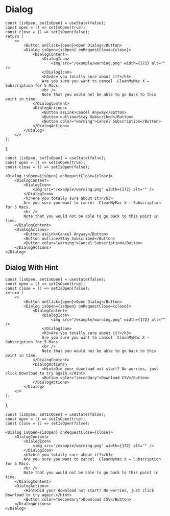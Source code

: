 
# Dialog

    const [isOpen, setIsOpen] = useState(false);
    const open = () => setIsOpen(true);
    const close = () => setIsOpen(false);
    return (
        <>
            <Button onClick={open}>Open Dialog</Button>
            <Dialog isOpen={isOpen} onRequestClose={close}>
                <DialogContent>
                    <DialogIcon>
                        <img src="/example/warning.png" width={172} alt="" />
                    </DialogIcon>
                    <h3>Are you totally sure about it?</h3>
                    Are you sure you want to cancel  CleanMyMac X – Subscription for 5 Macs.
                    <br />
                    Note that you would not be able to go back to this point in time.
                </DialogContent>
                <DialogActions>
                    <Button asLink>Cancel Anyway</Button>
                    <Button outline>Stay Subscribed</Button>
                    <Button color="warning">Cancel Subscription</Button>
                </DialogActions>
            </Dialog>
        </>
    );
};

<Example />

```
const [isOpen, setIsOpen] = useState(false);
const open = () => setIsOpen(true);
const close = () => setIsOpen(false);

<Dialog isOpen={isOpen} onRequestClose={close}>
    <DialogContent>
        <DialogIcon>
            <img src="/example/warning.png" width={172} alt="" />
        </DialogIcon>
        <h3>Are you totally sure about it?</h3>
        Are you sure you want to cancel  CleanMyMac X – Subscription for 5 Macs.
        <br />
        Note that you would not be able to go back to this point in time.
    </DialogContent>
    <DialogActions>
        <Button asLink>Cancel Anyway</Button>
        <Button outline>Stay Subscribed</Button>
        <Button color="warning">Cancel Subscription</Button>
    </DialogActions>
</Dialog>
```

## Dialog With Hint

    const [isOpen, setIsOpen] = useState(false);
    const open = () => setIsOpen(true);
    const close = () => setIsOpen(false);
    return (
        <>
            <Button onClick={open}>Open Dialog</Button>
            <Dialog isOpen={isOpen} onRequestClose={close}>
                <DialogContent>
                    <DialogIcon>
                        <img src="/example/warning.png" width={172} alt="" />
                    </DialogIcon>
                    <h3>Are you totally sure about it?</h3>
                    Are you sure you want to cancel  CleanMyMac X – Subscription for 5 Macs.
                    <br />
                    Note that you would not be able to go back to this point in time.
                </DialogContent>
                <DialogActions>
                    <Hint>Did your download not start? No worries, just click Download to try again.</Hint>
                    <Button color="secondary">Download CSV</Button>
                </DialogActions>
            </Dialog>
        </>
    );
};

<ExampleWithHint />

```
const [isOpen, setIsOpen] = useState(false);
const open = () => setIsOpen(true);
const close = () => setIsOpen(false);

<Dialog isOpen={isOpen} onRequestClose={close}>
    <DialogContent>
        <DialogIcon>
            <img src="/example/warning.png" width={172} alt="" />
        </DialogIcon>
        <h3>Are you totally sure about it?</h3>
        Are you sure you want to cancel  CleanMyMac X – Subscription for 5 Macs.
        <br />
        Note that you would not be able to go back to this point in time.
    </DialogContent>
    <DialogActions>
        <Hint>Did your download not start? No worries, just click Download to try again.</Hint>
        <Button color="secondary">Download CSV</Button>
    </DialogActions>
</Dialog>
```

